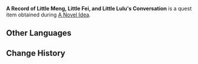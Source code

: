 {{Item Infobox
|id           = 100505
|image        = Item_Letter_for_Dongdong.png
|type         = Quest Items
|description  = A record of Little Meng, Little Fei and Little Lulu's conversation. It appears to only be the straightforward conversation of children. But one can dimly sense some unnameable emotion sprouting in the hearts of the children. Perhaps this sprout will continue to grow gradually until its branches stretch out across the skies, no longer able to be ignored by anyone...
|source1      = Obtained during the [[A Novel Idea]] quest
}}
'''A Record of Little Meng, Little Fei, and Little Lulu's Conversation''' is a quest item obtained during [[A Novel Idea]].

==Other Languages==
{{Other Languages|default_hidden=1
|en      = A Record of Little Meng, Little Fei, and Little Lulu's Conversation
|zhs     = 小蒙、阿飞与璐璐的对话记录
|zhs_rm  = Xiǎo Méng, Ā Fēi yǔ Lùlù de Duìhuà Jìlù
|zht     = 小蒙、阿飛與璐璐的對話記錄
|zht_rm  = Xiǎo Méng, Ā Fēi yǔ Lùlù de Duìhuà Jìlù
<!-- |zh_tl   = Little Meng, Little Fei, and Little Lulu's Conversation Record -->
|ja      = モンちゃん、飛くんとルルの会話記録
|ja_rm   = Mon-chan, Tobi-kun to Ruru no Kaiwa Kiroku{{Assumed}}
|ko      = 소몽, 아비 그리고 룰루의 대화 기록
|ko_rm   = Somong, Abi Geurigo Rullu-ui Daehwa Girok
|es      = Conversación entre Meng, Fei y Lulu
|fr      = Conversation entre Petit Meng, Fei et Lulu
<!-- |fr_tl   = Conversation Between Little Meng, Fei, and Lulu -->
|ru      = Разговор малышей Мэна, Фэя и Лулу
<!-- |ru_tl   = Little Meng, Fei, and Lulu's Conversation -->
|th      = บันทึกการสนทนาของหนูน้อย Meng, Fei และ Lulu
|th_rm   = 
|vi      = Ghi chép về cuộc đối thoại giữa A Meng, A Fei và Lulu
|de      = Aufzeichnung des Gesprächs zwischen Meng, Fei und Lulu
|id      = Catatan Pembicaraan dengan Little Meng, Little Fei, dan Little Lulu
|pt      = Conversa entre Meng, Fei e Lulu
}}

==Change History==
{{Change History|1.1}}